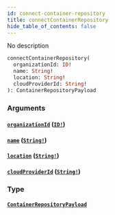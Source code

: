 ```yaml
---
id: connect-container-repository
title: connectContainerRepository
hide_table_of_contents: false
---
```



No description

```graphql
connectContainerRepository(
  organizationId: ID!
  name: String!
  location: String!
  cloudProviderId: String!
): ContainerRepositoryPayload
```


### Arguments

#### [`organizationId`](#) ([`ID!`](/swapi/scalars/id))




#### [`name`](#) ([`String!`](/swapi/scalars/string))




#### [`location`](#) ([`String!`](/swapi/scalars/string))




#### [`cloudProviderId`](#) ([`String!`](/swapi/scalars/string))




### Type

#### [`ContainerRepositoryPayload`](/swapi/objects/container-repository-payload)






